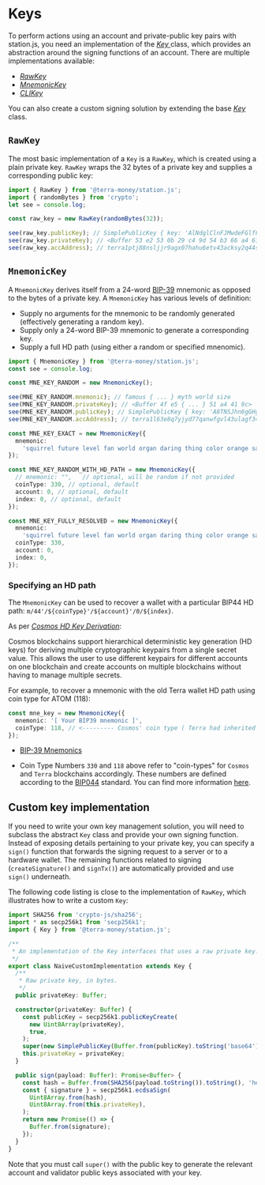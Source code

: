 
# Keys

To perform actions using an account and private-public key pairs with station.js, you need an implementation of the [ _Key_ ](https://github.com/terra-money/station.js/blob/main/src/key/Key.ts) class, which provides an abstraction around the signing functions of an account. There are multiple implementations available:

- [ _RawKey_ ](https://github.com/terra-money/station.js/blob/main/src/key/RawKey.ts)
- [ _MnemonicKey_ ](https://github.com/terra-money/station.js/blob/main/src/key/MnemonicKey.ts)
- [ _CLIKey_ ](https://github.com/terra-money/station.js/blob/main/src/key/CLIKey.ts)

You can also create a custom signing solution by extending the base [ _Key_ ](https://github.com/terra-money/station.js/blob/main/src/key/Key.ts) class.

## `RawKey`

The most basic implementation of a `Key` is a `RawKey`, which is created using a plain private key. `RawKey` wraps the 32 bytes of a private key and supplies a corresponding public key:

```ts
import { RawKey } from '@terra-money/station.js';
import { randomBytes } from 'crypto';
let see = console.log;

const raw_key = new RawKey(randomBytes(32));

see(raw_key.publicKey); // SimplePublicKey { key: 'AlNdglClnFJMwdeFGlfFTAwbx7rxKxWbgN/lwj5mQ3vw' }
see(raw_key.privateKey); // <Buffer 53 e2 53 0b 29 c4 9d 54 b3 66 a4 61 7b d3 e2 6e 4c e5 41 cd 12 a6 e9 27 8a 97 61 1c 55 6e cd 4c>
see(raw_key.accAddress); // terra1ptj88nsljjr9agx07hahu6etv43acksy2q44sd
```

## `MnemonicKey`

A `MnemonicKey` derives itself from a 24-word [BIP-39](https://github.com/bitcoin/bips/blob/master/bip-0039.mediawiki) mnemonic as opposed to the bytes of a private key.
A `MnemonicKey` has various levels of definition:

- Supply no arguments for the mnemonic to be randomly generated (effectively generating a random key).
- Supply only a 24-word BIP-39 mnemonic to generate a corresponding key.
- Supply a full HD path (using either a random or specified mnenomic).

```ts
import { MnemonicKey } from '@terra-money/station.js';
const see = console.log;

const MNE_KEY_RANDOM = new MnemonicKey();

see(MNE_KEY_RANDOM.mnemonic); // famous { ... } myth world size
see(MNE_KEY_RANDOM.privateKey); // <Buffer 4f e5 { ... } 51 a4 41 9c>
see(MNE_KEY_RANDOM.publicKey); // SimplePublicKey { key: 'A8TNSJhn6gGHgY2ohJnkOaZz7Y0FaW/QeytGBaqCLIJU' }
see(MNE_KEY_RANDOM.accAddress); // terra1l63e8q7yjyd77qanwfgvl43ulagf34a2xzcuv4

const MNE_KEY_EXACT = new MnemonicKey({
  mnemonic:
    'squirrel future level fan world organ daring thing color orange sausage cross fault interest blast wink audit unfair satoshi solution track indoor sun edit',
});

const MNE_KEY_RANDOM_WITH_HD_PATH = new MnemonicKey({
  // mnemonic: "",   // optional, will be random if not provided
  coinType: 330, // optional, default
  account: 0, // optional, default
  index: 0, // optional, default
});

const MNE_KEY_FULLY_RESOLVED = new MnemonicKey({
  mnemonic:
    'squirrel future level fan world organ daring thing color orange sausage cross fault interest blast wink audit unfair satoshi solution track indoor sun edit',
  coinType: 330,
  account: 0,
  index: 0,
});
```

### Specifying an HD path

The `MnemonicKey` can be used to recover a wallet with a particular BIP44 HD path: `m/44'/${coinType}'/${account}'/0/${index}`.

<Admonition type="tip" icon="💡" title="HD keys">

As per [_Cosmos HD Key Derivation_](https://github.com/confio/cosmos-hd-key-derivation-spec):

Cosmos blockchains support hierarchical deterministic key generation (HD keys) for deriving multiple cryptographic keypairs from a single secret value. This allows the user to use different keypairs for different accounts on one blockchain and create accounts on multiple blockchains without having to manage multiple secrets.

</Admonition>

For example, to recover a mnemonic with the old Terra wallet HD path using coin type for ATOM (118):

```ts
const mne_key = new MnemonicKey({
  mnemonic: '[ Your BIP39 mnemonic ]',
  coinType: 118, // <--------- Cosmos' coin type ( Terra had inherited initially )
});
```

- [BIP-39 Mnemonics](https://github.com/bitcoin/bips/blob/master/bip-0039.mediawiki)

- Coin Type Numbers `330` and `118` above refer to "coin-types" for `Cosmos` and `Terra` blockchains accordingly. These numbers are defined according to the [BIP044](https://github.com/bitcoin/bips/blob/master/bip-0044.mediawiki) standard. You can find more information [here](https://github.com/satoshilabs/slips/blob/master/slip-0044.md).

## Custom key implementation

If you need to write your own key management solution, you will need to subclass the abstract `Key` class and provide your own signing function. Instead of exposing details pertaining to your private key, you can specify a `sign()` function that forwards the signing request to a server or to a hardware wallet. The remaining functions related to signing (`createSignature()` and `signTx()`) are automatically provided and use `sign()` underneath.

The following code listing is close to the implementation of `RawKey`, which illustrates how to write a custom `Key`:

```ts
import SHA256 from 'crypto-js/sha256';
import * as secp256k1 from 'secp256k1';
import { Key } from '@terra-money/station.js';

/**
 * An implementation of the Key interfaces that uses a raw private key.
 */
export class NaiveCustomImplementation extends Key {
  /**
   * Raw private key, in bytes.
   */
  public privateKey: Buffer;

  constructor(privateKey: Buffer) {
    const publicKey = secp256k1.publicKeyCreate(
      new Uint8Array(privateKey),
      true,
    );
    super(new SimplePublicKey(Buffer.from(publicKey).toString('base64')));
    this.privateKey = privateKey;
  }

  public sign(payload: Buffer): Promise<Buffer> {
    const hash = Buffer.from(SHA256(payload.toString()).toString(), 'hex');
    const { signature } = secp256k1.ecdsaSign(
      Uint8Array.from(hash),
      Uint8Array.from(this.privateKey),
    );
    return new Promise(() => {
      Buffer.from(signature);
    });
  }
}
```

Note that you must call `super()` with the public key to generate the relevant account and validator public keys associated with your key.
